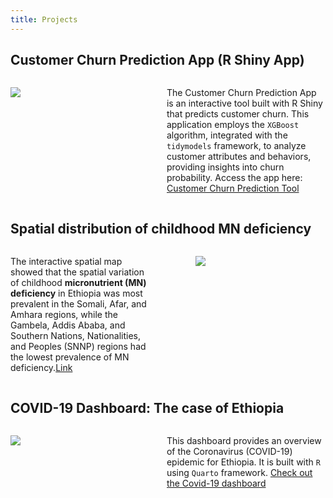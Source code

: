 ```yaml
---
title: Projects
---
```


## Customer Churn Prediction App (R Shiny App)

::: columns
::: {.column width="40%"}
![](img/shiny-churn-app.gif)
:::

::: {.column width="5%"}
:::

::: {.column width="55%"}

The Customer Churn Prediction App is an interactive tool built with R Shiny that predicts customer churn. This application employs the `XGBoost` algorithm, integrated with the `tidymodels` framework, to analyze customer attributes and behaviors, providing insights into churn probability. Access the app here: [Customer Churn Prediction Tool](https://0193b6f9-2fb2-3ecb-98eb-06390ec0cf9b.share.connect.posit.cloud/)
:::
:::


## Spatial distribution of childhood MN deficiency

::: columns
::: {.column width="50%"}

The interactive spatial map showed that the spatial variation of childhood **micronutrient (MN) deficiency** in Ethiopia was most prevalent in the Somali, Afar, and Amhara regions, while the Gambela, Addis Ababa, and Southern Nations, Nationalities, and Peoples (SNNP) regions had the lowest prevalence of MN deficiency.[Link](https://leykungetaneh.quarto.pub/spatial-distribution-of-childhood-mn-deficiency/)
:::

::: {.column width="5%"}
:::

::: {.column width="45%"}
![](img/spatial_map.jpg)
:::
:::

## COVID-19 Dashboard: The case of Ethiopia

::: columns
::: {.column width="40%"}
![](img/covid-19-q-dashboard.jpg)
:::

::: {.column width="5%"}
:::

::: {.column width="55%"}

This dashboard provides an overview of the Coronavirus (COVID-19) epidemic for Ethiopia. It is built with `R` using `Quarto` framework. [Check out the Covid-19 dashboard](https://leykungetaneh.quarto.pub/covid-19-in-ethiopia/covid-19-et-dashboard.html){target="_blank"}
:::
:::
